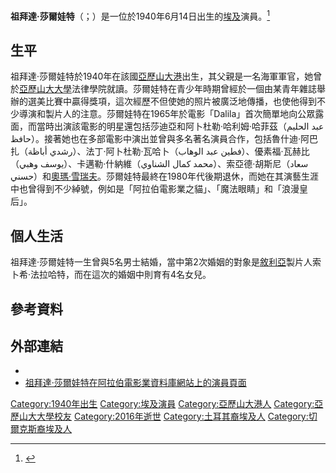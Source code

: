 {{Infobox person
| image        = Zubaida Tharwat.jpg
| caption      = 祖拜達·莎爾娃特的照片
| name = 祖拜達·莎爾娃特
| native_name               = زبيدة ثروت
| native_name_lang          = ar
| birth_name = 祖拜達·阿邁德·莎爾娃特
| birth_date   = {{birth_date|1940|6|14}}<ref name="bio" />
| birth_place  = {{flag|Egypt}}[[亞歷山大港|亞歷山大港]]
| 逝世日期 = {{death_date_and_age|2016|12|13|1940|6|14}}
| occupation   = [[演員|演員]]
| years_active = 1956年—1987年
}}
'''祖拜達·莎爾娃特'''（{{lang-ar|زبيدة ثروت}}；{{IPA-arz|zobajda sarwat}}）是一位於1940年6月14日出生的[[埃及|埃及]]演員。<ref name="bio">{{cite web |url=http://www.al-jazirah.com/magazine/29062004/memory46.htm |title=Snapshot of Arab cinema: Zubaida Tharwat |language=ar |date=2004年6月29日 |accessdate=2014年3月17日 |publisher=[[半島電視台|半島電視台]] |archive-date=2016年6月1日 |archive-url=https://web.archive.org/web/20160601215056/http://www.al-jazirah.com/magazine/29062004/memory46.htm |dead-url=no }}</ref>

==生平==
祖拜達·莎爾娃特於1940年在該國[[亞歷山大港|亞歷山大港]]出生，其父親是一名海軍軍官，她曾於[[亞歷山大大學|亞歷山大大學]]法律學院就讀。莎爾娃特在青少年時期曾經於一個由某青年雜誌舉辦的選美比賽中贏得獎項，這次經歷不但使她的照片被廣泛地傳播，也使他得到不少導演和製片人的注意。莎爾娃特在1965年於電影「Dalila」首次簡單地向公眾露面，而當時出演該電影的明星還包括莎迪亞和阿卜杜勒·哈利姆·哈菲茲（عبد الحليم حافظ）。接著她也在多部電影中演出並曾與多名著名演員合作，包括魯什迪·阿巴扎（رشدي أباظة）、法丁·阿卜杜勒·瓦哈卜（فطين عبد الوهاب）、優素福·瓦赫比（يوسف وهبي）、卡邁勒·什納維（محمد كمال الشناوي）、索亞德·胡斯尼（سعاد حسني）和[[奧瑪·雪瑞夫|奧瑪·雪瑞夫]]。莎爾娃特最終在1980年代後期退休，而她在其演藝生涯中也曾得到不少綽號，例如是「阿拉伯電影業之貓」、「魔法眼睛」和「浪漫皇后」。

==個人生活==
祖拜達·莎爾娃特一生曾與5名男士結婚，當中第2次婚姻的對象是[[敘利亞|敘利亞]]製片人索卜希·法拉哈特，而在這次的婚姻中則育有4名女兒。

==參考資料==
{{reflist}}

==外部連結==
* {{IMDb name|1429605}}
* [http://www.elcinema.com/person/pr1062507/ 祖拜達·莎爾娃特在阿拉伯電影業資料庫網站上的演員頁面] {{Wayback|url=http://www.elcinema.com/person/pr1062507/ |date=20160425215225 }}
{{DEFAULTSORT:Tharwat, Zubaida}}
[[Category:1940年出生|Category:1940年出生]]
[[Category:埃及演員|Category:埃及演員]]
[[Category:亞歷山大港人|Category:亞歷山大港人]]
[[Category:亞歷山大大學校友|Category:亞歷山大大學校友]]
[[Category:2016年逝世|Category:2016年逝世]]
[[Category:土耳其裔埃及人|Category:土耳其裔埃及人]]
[[Category:切爾克斯裔埃及人|Category:切爾克斯裔埃及人]]